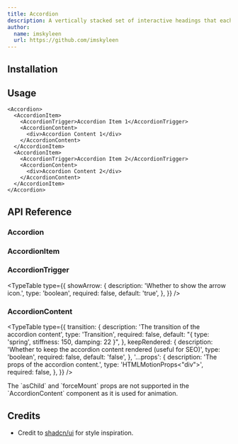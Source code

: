 ```yaml
---
title: Accordion
description: A vertically stacked set of interactive headings that each reveal an associated section of content.
author:
  name: imskyleen
  url: https://github.com/imskyleen
---
```


<ComponentPreview name="demo-components-radix-accordion" />

## Installation

<ComponentInstallation name="components-radix-accordion" />

## Usage

```tsx
<Accordion>
  <AccordionItem>
    <AccordionTrigger>Accordion Item 1</AccordionTrigger>
    <AccordionContent>
      <div>Accordion Content 1</div>
    </AccordionContent>
  </AccordionItem>
  <AccordionItem>
    <AccordionTrigger>Accordion Item 2</AccordionTrigger>
    <AccordionContent>
      <div>Accordion Content 2</div>
    </AccordionContent>
  </AccordionItem>
</Accordion>
```

## API Reference

### Accordion

<div className="flex flex-col gap-2">
<ExternalLink
  href="https://animate-ui.com/docs/primitives/radix/accordion#accordion"
  text="Animate UI API Reference - Accordion Primitive"
/>

<ExternalLink
  href="https://www.radix-ui.com/primitives/docs/components/accordion#root"
  text="Radix UI API Reference - Accordion.Root"
/>
</div>

### AccordionItem

<div className="flex flex-col gap-2">
<ExternalLink
  href="https://animate-ui.com/docs/primitives/radix/accordion#accordionitem"
  text="Animate UI API Reference - Accordion Item Primitive"
/>

<ExternalLink
  href="https://www.radix-ui.com/primitives/docs/components/accordion#item"
  text="Radix UI API Reference - Accordion.Item"
/>
</div>

### AccordionTrigger

<div className="flex flex-col gap-2">
<ExternalLink
  href="https://animate-ui.com/docs/primitives/radix/accordion#accordiontrigger"
  text="Animate UI API Reference - Accordion Trigger Primitive"
/>

<ExternalLink
  href="https://www.radix-ui.com/primitives/docs/components/accordion#trigger"
  text="Radix UI API Reference - Accordion.Trigger"
/>
</div>

<TypeTable
  type={{
    showArrow: {
      description: 'Whether to show the arrow icon.',
      type: 'boolean',
      required: false,
      default: 'true',
    },
  }}
/>

### AccordionContent

<div className="flex flex-col gap-2">
<ExternalLink
  href="https://animate-ui.com/docs/primitives/radix/accordion#accordioncontent"
  text="Animate UI API Reference - Accordion Content Primitive"
/>

<ExternalLink
  href="https://www.radix-ui.com/primitives/docs/components/accordion#content"
  text="Radix UI API Reference - Accordion.Content"
/>
</div>

<TypeTable
  type={{
    transition: {
      description: 'The transition of the accordion content',
      type: 'Transition',
      required: false,
      default: "{ type: 'spring', stiffness: 150, damping: 22 }",
    },
    keepRendered: {
      description:
        'Whether to keep the accordion content rendered (useful for SEO)',
      type: 'boolean',
      required: false,
      default: 'false',
    },
    '...props': {
      description: 'The props of the accordion content.',
      type: 'HTMLMotionProps<"div">',
      required: false,
    },
  }}
/>

<Callout type="info">
  The `asChild` and `forceMount` props are not supported in the
  `AccordionContent` component as it is used for animation.
</Callout>

## Credits

- Credit to [shadcn/ui](https://ui.shadcn.com/docs/components/accordion) for style inspiration.
